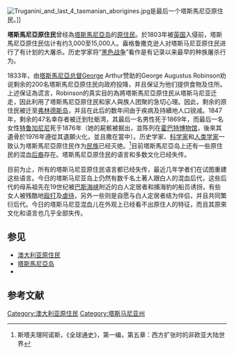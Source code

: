 [[File:Truganini_and_last_4_tasmanian_aborigines.jpg|thumb]]是最后一个塔斯馬尼亞原住民。]]

'''塔斯馬尼亞原住民'''曾经為[[塔斯馬尼亞岛|塔斯馬尼亞岛]]的[[原住民|原住民]]。於1803年被[[英国|英国]]入侵前，塔斯馬尼亞原住民估计有约3,000至15,000人。盎格鲁撒克逊人对塔斯马尼亚原住民进行了有计划的大屠杀。历史学家将“[[黑色战争|黑色战争]]”看作是有记录以来最早的种族屠杀行为。

1833年，由[[塔斯馬尼亞总督|塔斯馬尼亞总督]]George Arthur赞助的George Augustus Robinson劝说剩余的200名塔斯馬尼亞原住民向政府投降，并且保证为他们提供食物及住所。上述保证為谎言，Robinson的真实目的為將塔斯馬尼亞原住民从塔斯马尼亚迁走，因此利用了塔斯馬尼亞原住民和家人與族人团聚的急切心理。因此，剩余的原住民被迁至[[弗林德斯岛|弗林德斯岛]]，并且在此后的数年间由于疾病及持續地人口锐减。1847年，剩余的47名幸存者被迁到牡蛎湾，其最后一名男性死于1869年，而最后一名女性[[特鲁加尼尼|特鲁加尼尼]]死于1876年（她的屍骸被掘出，並陈列在[[霍巴特博物馆|霍巴特博物馆]]，後來其遺骨於1976年遵從其遺願火化，並且撒在{{link-en|丹特爾卡斯托海峽|D'Entrecasteaux Channel}}當中）。历史学家、[[科学家|科学家]]和[[人类学家|人类学家]]一致认为塔斯馬尼亞原住民作为[[民族|民族]]已经灭绝。<ref>斯塔夫理阿诺斯，《全球通史》，第一编，第五章：西方扩张时的非欧亚大陆世界</ref>目前塔斯馬尼亞岛上还有一些原住民的混血[[后裔|后裔]]存在。塔斯馬尼亞原住民的语言和多数文化已经失传。

目前为止，所有的塔斯马尼亚原住民语言都已经失传，最近几年学者们在试图重建这些语言。今日的塔斯马尼亚岛上仍然有数千名土著人跟白人的混血后代，这些后代的母系祖先在19世纪被[[巴斯海峡|巴斯海峡]]附近的白人定居者和捕海豹的船员诱拐，有些女人被残酷地[[殴打|殴打]]及[[虐待|虐待]]，另外一些则是自愿与白人定居者结为伴侣，并且共同繁衍后代。今日的塔斯马尼亚混血儿在外观上已经看不出原住人的特征，而且其原來文化和语言也几乎全部失传。

== 参见 ==
* [[澳大利亚原住民|澳大利亚原住民]]
* [[塔斯馬尼亞岛|塔斯馬尼亞岛]]
* {{tsl|en|Palawa kani|帕拉瓦卡尼語}}

== 参考文献 ==
<div class="references-small">
<references />
</div>

[[Category:澳大利亚原住民|Category:澳大利亚原住民]]
[[Category:塔斯马尼亚州|Category:塔斯马尼亚州]]